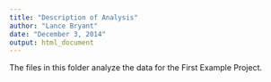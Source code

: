 ```yaml
---
title: "Description of Analysis"
author: "Lance Bryant"
date: "December 3, 2014"
output: html_document
---
```


The files in this folder analyze the data for the First Example Project.
